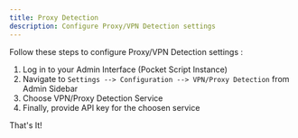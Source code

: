 ```yaml
---
title: Proxy Detection
description: Configure Proxy/VPN Detection settings
---
```


Follow these steps to configure Proxy/VPN Detection settings :

  1. Log in to your Admin Interface (Pocket Script Instance)
  2. Navigate to `Settings --> Configuration --> VPN/Proxy Detection` from Admin Sidebar
  3. Choose VPN/Proxy Detection Service
  4. Finally, provide API key for the choosen service

That's It!
